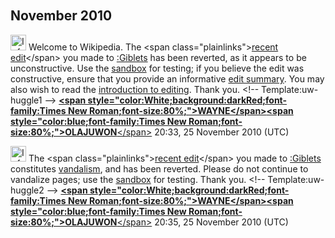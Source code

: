<article id="29752559" title=User talk:Dictonarymaster>
	<talkpage id="29752559" title="User talk:Dictonarymaster">

== November 2010 ==

[[Image:Information.png|25px|alt=|link=]] Welcome to Wikipedia. The &lt;span class=&quot;plainlinks&quot;&gt;[http://en.wikipedia.org/wiki/Giblets?diff=398856272 recent edit]&lt;/span&gt; you made to [[:Giblets]] has been reverted, as it appears to be unconstructive. Use the [[Wikipedia:Sandbox|sandbox]] for testing; if you believe the edit was constructive, ensure that you provide an informative [[Help:Edit summary|edit summary]]. You may also wish to read the [[Wikipedia:Introduction|introduction to editing]]. Thank you. &lt;!-- Template:uw-huggle1 --&gt; [[User:Wayne Olajuwon|'''&lt;span style=&quot;color:White;background:darkRed;font-family:Times New Roman;font-size:80%;&quot;&gt;WAYNE&lt;/span&gt;''']][[User talk:Wayne Olajuwon|'''&lt;span style=&quot;color:blue;font-family:Times New Roman;font-size:80%;&quot;&gt;OLAJUWON'''&lt;/span&gt;]] 20:33, 25 November 2010 (UTC)

[[Image:Information.png|25px|alt=|link=]] The &lt;span class=&quot;plainlinks&quot;&gt;[http://en.wikipedia.org/wiki/Giblets?diff=398856518 recent edit]&lt;/span&gt; you made to [[:Giblets]] constitutes [[Wikipedia:Vandalism|vandalism]], and has been reverted. Please do not continue to vandalize pages; use the [[Wikipedia:Sandbox|sandbox]] for testing. Thank you. &lt;!-- Template:uw-huggle2 --&gt; [[User:Wayne Olajuwon|'''&lt;span style=&quot;color:White;background:darkRed;font-family:Times New Roman;font-size:80%;&quot;&gt;WAYNE&lt;/span&gt;''']][[User talk:Wayne Olajuwon|'''&lt;span style=&quot;color:blue;font-family:Times New Roman;font-size:80%;&quot;&gt;OLAJUWON'''&lt;/span&gt;]] 20:35, 25 November 2010 (UTC)
	</talkpage>
</article>